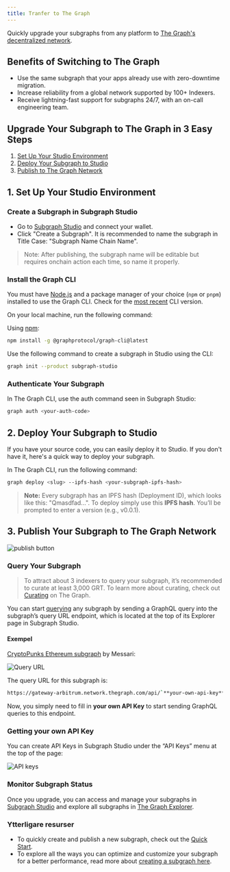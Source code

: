 ```yaml
---
title: Tranfer to The Graph
---
```


Quickly upgrade your subgraphs from any platform to [The Graph's decentralized network](https://thegraph.com/networks/).

## Benefits of Switching to The Graph

- Use the same subgraph that your apps already use with zero-downtime migration.
- Increase reliability from a global network supported by 100+ Indexers.
- Receive lightning-fast support for subgraphs 24/7, with an on-call engineering team.

## Upgrade Your Subgraph to The Graph in 3 Easy Steps

1. [Set Up Your Studio Environment](/subgraphs/cookbook/transfer-to-the-graph/#1-set-up-your-studio-environment)
2. [Deploy Your Subgraph to Studio](/subgraphs/cookbook/transfer-to-the-graph/#2-deploy-your-subgraph-to-studio)
3. [Publish to The Graph Network](/subgraphs/cookbook/transfer-to-the-graph/#publish-your-subgraph-to-the-graphs-decentralized-network)

## 1. Set Up Your Studio Environment

### Create a Subgraph in Subgraph Studio

- Go to [Subgraph Studio](https://thegraph.com/studio/) and connect your wallet.
- Click "Create a Subgraph". It is recommended to name the subgraph in Title Case: "Subgraph Name Chain Name".

> Note: After publishing, the subgraph name will be editable but requires onchain action each time, so name it properly.

### Install the Graph CLI⁠

You must have [Node.js](https://nodejs.org/) and a package manager of your choice (`npm` or `pnpm`) installed to use the Graph CLI. Check for the [most recent](https://github.com/graphprotocol/graph-tooling/releases?q=%40graphprotocol%2Fgraph-cli&expanded=true) CLI version.

On your local machine, run the following command:

Using [npm](https://www.npmjs.com/):

```sh
npm install -g @graphprotocol/graph-cli@latest
```

Use the following command to create a subgraph in Studio using the CLI:

```sh
graph init --product subgraph-studio
```

### Authenticate Your Subgraph

In The Graph CLI, use the auth command seen in Subgraph Studio:

```sh
graph auth <your-auth-code>
```

## 2. Deploy Your Subgraph to Studio

If you have your source code, you can easily deploy it to Studio. If you don't have it, here's a quick way to deploy your subgraph.

In The Graph CLI, run the following command:

```sh
graph deploy <slug> --ipfs-hash <your-subgraph-ipfs-hash>

```

> **Note:** Every subgraph has an IPFS hash (Deployment ID), which looks like this: "Qmasdfad...". To deploy simply use this **IPFS hash**. You’ll be prompted to enter a version (e.g., v0.0.1).

## 3. Publish Your Subgraph to The Graph Network

![publish button](/img/publish-sub-transfer.png)

### Query Your Subgraph

> To attract about 3 indexers to query your subgraph, it’s recommended to curate at least 3,000 GRT. To learn more about curating, check out [Curating](/resources/roles/curating/) on The Graph.

You can start [querying](/subgraphs/querying/introduction/) any subgraph by sending a GraphQL query into the subgraph’s query URL endpoint, which is located at the top of its Explorer page in Subgraph Studio.

#### Exempel

[CryptoPunks Ethereum subgraph](https://thegraph.com/explorer/subgraphs/HdVdERFUe8h61vm2fDyycHgxjsde5PbB832NHgJfZNqK) by Messari:

![Query URL](/img/cryptopunks-screenshot-transfer.png)

The query URL for this subgraph is:

```sh
https://gateway-arbitrum.network.thegraph.com/api/`**your-own-api-key**`/subgraphs/id/HdVdERFUe8h61vm2fDyycgxjsde5PbB832NHgJfZNqK
```

Now, you simply need to fill in **your own API Key** to start sending GraphQL queries to this endpoint.

### Getting your own API Key

You can create API Keys in Subgraph Studio under the “API Keys” menu at the top of the page:

![API keys](/img/Api-keys-screenshot.png)

### Monitor Subgraph Status

Once you upgrade, you can access and manage your subgraphs in [Subgraph Studio](https://thegraph.com/studio/) and explore all subgraphs in [The Graph Explorer](https://thegraph.com/networks/).

### Ytterligare resurser

- To quickly create and publish a new subgraph, check out the [Quick Start](/subgraphs/quick-start/).
- To explore all the ways you can optimize and customize your subgraph for a better performance, read more about [creating a subgraph here](/developing/creating-a-subgraph/).
